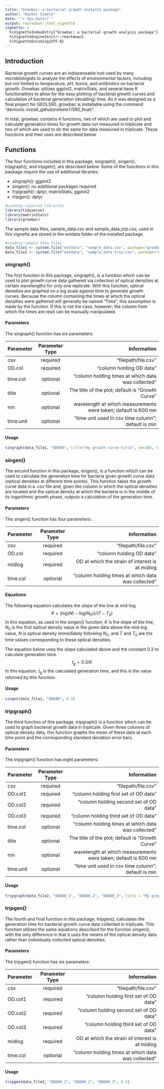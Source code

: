 ```yaml
---
title: "Growbac: a bacterial growth analysis package"
author: "Rachel Steele"
date: "`r Sys.Date()`"
output: rmarkdown::html_vignette
vignette: >
  %\VignetteIndexEntry{"Growbac: a bacterial growth analysis package"}
  %\VignetteEngine{knitr::rmarkdown}
  %\VignetteEncoding{UTF-8}
---
```


## Introduction
Bacterial growth curves are an indispensable tool used by many microbiologists to analyze the effects of environmental factors, including but not limited to temperature, pH, toxins, and antibiotics on bacterial growth. Growbac utilizes ggplot2, matrixStats, and several base R functionalities to allow for the easy plotting of bacterial growth curves and calculation of bacterial generation (doubling) time. As it was designed as a final project for GEOL590, growbac is installable using the command "devtools::install_github(rsteele7/590_final)".

In total, growbac contains 4 functions, two of which are used to plot and calculate generation times for growth data not measured in triplicate and two of which are used to do the same for data measured in triplicate. These functions and their uses are described below.

## Functions
The four functions included in this package, singraph(), singen(), tripgraph(), and tripgen(), are described below. Some of the functions in this package require the use of additional libraries:

* singraph(): ggplot2
* singen(): no additional packages required
* tripgraph(): dplyr, matrixStats, ggplot2
* tripgen(): dplyr

```r
#Loading required libraries
library(tidyverse)
library(matrixStats)
library(growbac)
```

The sample data files, sample_data.csv and sample_data_trip.csv, used in this vignette are stored in the extdata folder of the installed package.

```r
#Loading sample data files
data_file1 <- system.file("extdata", "sample_data.csv", package="growbac")
data_file2 <- system.file("extdata", "sample_data_trip.csv", package="growbac")
```

### singraph()
The first function in this package, singraph(), is a function which can be used to plot growth curve data gathered via collection of optical densities at certain wavelengths for only one replicate. With this function, optical densities are graphed on a log scale against time to generate growth curves. Because the column containing the times at which the optical densities were gathered will generally be named "Time", this assumption is made by the function. If this is not the case, however; the column from which the times are read can be manually manipulated. 

#### Parameters
The singraph() function has six parameters:

| Parameter   | Parameter Type     | Information                                                    |
| ------------|:------------------:| --------------------------------------------------------------:|
| csv         | required           | "filepath/file.csv"                                            |
| OD.col      | required           | "column holding OD data"                                       |
| time.col    | optional           | "column holding times at which data was collected"             |
| title       | optional           | The title of the plot; default is "Growth Curve"               |
| nm          | optional           | wavelength at which measurements were taken; default is 600 nm |
| time.unit   | optional           | "time unit used in csv time column"; default is min            |

#### Usage
```r
singraph(data_file1, "OD600", title="my growth curve title", nm=300, time.unit="hr")
```

### singen()
The second function in this package, singen(), is a function which can be used to calculate the generation time for bacteria given growth curve data (optical densities at different time points). This function takes the growth curve data in a .csv file and, given the column in which the optical densities are located and the optical density at which the bacteria is in the middle of its logarithmic growth phase, outputs a calculation of the generation time.

#### Parameters
The singen() function has four parameters:

| Parameter   | Parameter Type     | Information                                        |
| ------------|:------------------:| --------------------------------------------------:|
| csv         | required           | "filepath/file.csv"                                |
| OD.col      | required           | "column holding OD data"                           |
| midlog      | required           | OD at which the strain of interest is at midlog    |
| time.col    | optional           | "column holding times at which data was collected" |

#### Equations
The following equation calculates the slope of the line at mid-log.  
$$K = (log(N) - log(N_{0}))/(T - T_{0})$$
In this equation, as used in the singen() function, $K$ is the slope of the line, $N_{0}$ is the first optical density value in the given data above the mid-log value, $N$ is optical density immediately following $N_{0}$, and $T$ and $T_{0}$ are the time values corresponding to these optical densities.

The equation below uses the slope calculated above and the constant 0.3 to calculate generation time.  
$$t_{g} = 0.3/K$$
In this equation, $t_{g}$ is the calculated generation time, and this is the value returned by this function.

#### Usage
```r
singen(data_file1, "OD600", 0.3)
```

### tripgraph()
The third function of this package, tripgraph() is a function which can be used to graph bacterial growth data in triplicate. Given three columns of optical density data, this function graphs the mean of these data at each time point and the corresponding standard deviation error bars.

#### Parameters
The tripgraph() function has eight parameters:

| Parameter   | Parameter Type     | Information                                                    |
| ------------|:------------------:| --------------------------------------------------------------:|
| csv         | required           | "filepath/file.csv"                                            |
| OD.col1     | required           | "column holding first set of OD data"                          |
| OD.col2     | required           | "column holding second set of OD data"                         |
| OD.col3     | required           | "column holding third set of OD data"                          |
| time.col    | optional           | "column holding times at which data was collected"             |
| title       | optional           | The title of the plot; default is "Growth Curve"               |
| nm          | optional           | wavelength at which measurements were taken; default is 600 nm |
| time.unit   | optional           | "time unit used in csv time column"; default is min            |

#### Usage
```r
tripgraph(data_file2, "OD600_1", "OD600_2", "OD600_3", title = "My growth curve in triplicate")
```

### tripgen()
The fourth and final function in this package, tripgen(), calculates the generation time for bacterial growth curve data collected in triplicate. This function utilizes the same equations described for the function singen(), with the only difference in that it uses the means of the optical density data rather than individually collected optical densities.

#### Parameters
The tripgen() function has six parameters:

| Parameter   | Parameter Type     | Information                                        |
| ------------|:------------------:| --------------------------------------------------:|
| csv         | required           | "filepath/file.csv"                                |
| OD.col1     | required           | "column holding first set of OD data"              |
| OD.col2     | required           | "column holding second set of OD data"             |
| OD.col3     | required           | "column holding third set of OD data"              |
| midlog      | required           | OD at which the strain of interest is at midlog    |
| time.col    | optional           | "column holding times at which data was collected" |

#### Usage
```r
tripgen(data_file2, "OD600_1", "OD600_2", "OD600_3", 0.3)
```
